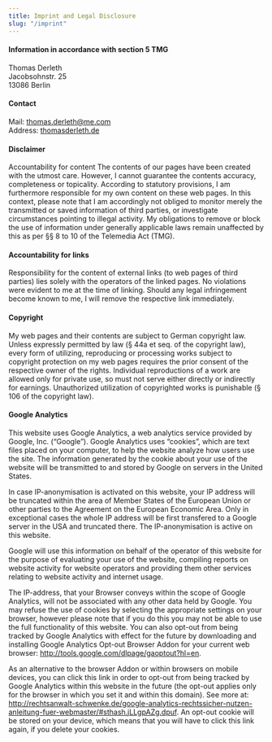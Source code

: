 ```yaml
---
title: Imprint and Legal Disclosure
slug: "/imprint"
---
```


#### Information in accordance with section 5 TMG

Thomas Derleth  
Jacobsohnstr. 25  
13086 Berlin  

#### Contact
Mail: [thomas.derleth@me.com ](mailto:thomas.derleth@me.com)  
Address: [thomasderleth.de](https://thomasderleth.de)  

#### Disclaimer
Accountability for content
The contents of our pages have been created with the utmost care. However, I cannot guarantee the contents accuracy, completeness or topicality. According to statutory provisions, I am furthermore responsible for my own content on these web pages. In this context, please note that I am accordingly not obliged to monitor merely the transmitted or saved information of third parties, or investigate circumstances pointing to illegal activity. My obligations to remove or block the use of information under generally applicable laws remain unaffected by this as per §§ 8 to 10 of the Telemedia Act (TMG).

#### Accountability for links
Responsibility for the content of external links (to web pages of third parties) lies solely with the operators of the linked pages. No violations were evident to me at the time of linking. Should any legal infringement become known to me, I will remove the respective link immediately.

#### Copyright
My web pages and their contents are subject to German copyright law. Unless expressly permitted by law (§ 44a et seq. of the copyright law), every form of utilizing, reproducing or processing works subject to copyright protection on my web pages requires the prior consent of the respective owner of the rights. Individual reproductions of a work are allowed only for private use, so must not serve either directly or indirectly for earnings. Unauthorized utilization of copyrighted works is punishable (§ 106 of the copyright law).

#### Google Analytics
This website uses Google Analytics, a web analytics service provided by Google, Inc. (“Google”). Google Analytics uses “cookies”, which are text files placed on your computer, to help the website analyze how users use the site. The information generated by the cookie about your use of the website will be transmitted to and stored by Google on servers in the United States.

In case IP-anonymisation is activated on this website, your IP address will be truncated within the area of Member States of the European Union or other parties to the Agreement on the European Economic Area. Only in exceptional cases the whole IP address will be first transfered to a Google server in the USA and truncated there. The IP-anonymisation is active on this website.

Google will use this information on behalf of the operator of this website for the purpose of evaluating your use of the website, compiling reports on website activity for website operators and providing them other services relating to website activity and internet usage.

The IP-address, that your Browser conveys within the scope of Google Analytics, will not be associated with any other data held by Google. You may refuse the use of cookies by selecting the appropriate settings on your browser, however please note that if you do this you may not be able to use the full functionality of this website. You can also opt-out from being tracked by Google Analytics with effect for the future by downloading and installing Google Analytics Opt-out Browser Addon for your current web browser: http://tools.google.com/dlpage/gaoptout?hl=en.

As an alternative to the browser Addon or within browsers on mobile devices, you can click this link in order to opt-out from being tracked by Google Analytics within this website in the future (the opt-out applies only for the browser in which you set it and within this domain). See more at: http://rechtsanwalt-schwenke.de/google-analytics-rechtssicher-nutzen-anleitung-fuer-webmaster/#sthash.jLLgpAZg.dpuf. An opt-out cookie will be stored on your device, which means that you will have to click this link again, if you delete your cookies.